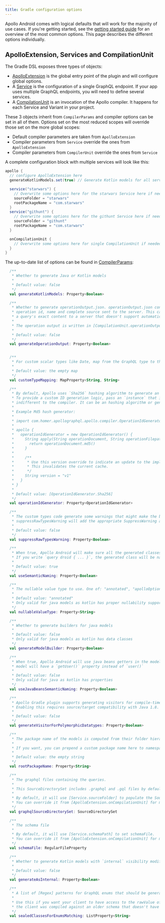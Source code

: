 ```yaml
---
title: Gradle configuration options
---
```


Apollo Android comes with logical defaults that will work for the majority of use cases. If you're getting started, see the [getting started guide](../#get-started) for an overview of the most common options. This page describes the different options individually.
 
## ApolloExtension, Services and CompilationUnit

The Gradle DSL exposes three types of objects:

* [ApolloExtension](https://github.com/apollographql/apollo-android/blob/main/apollo-gradle-plugin/src/main/kotlin/com/apollographql/apollo/gradle/api/ApolloExtension.kt) is the global entry point of the plugin and will configure global options.
* A [Service](https://github.com/apollographql/apollo-android/blob/main/apollo-gradle-plugin/src/main/kotlin/com/apollographql/apollo/gradle/api/Service.kt) is the configuration of a single GraphQL endpoint. If your app uses multiple GraphQL endpoints, you will need to define several services.
* A [CompilationUnit](https://github.com/apollographql/apollo-android/blob/main/apollo-gradle-plugin/src/main/kotlin/com/apollographql/apollo/gradle/api/CompilationUnit.kt) is an invocation of the Apollo compiler. It happens for each Service and Variant in your project.

These 3 objects inherit from `CompilerParams` and compiler options can be set in all of them. Options set on the most reduced scopes will override those set on the more global scopes:

* Default compiler parameters are taken from `ApolloExtension`
* Compiler parameters from `Service` override the ones from `ApolloExtension`
* Compiler parameters from `CompilerUnit` override the ones from `Service` 

A complete configuration block with multiple services will look like this:

```groovy:title=build.gradle
apollo {
  // configure ApolloExtension here
  generateKotlinModels.set(true) // Generate Kotlin models for all services

  service("starwars") {
    // Overwrite some options here for the starwars Service here if needed
    sourceFolder = "starwars"
    rootPackageName = "com.starwars"
  }
  service("githunt") {
    // Overwrite some options here for the githunt Service here if needed
    sourceFolder = "githunt"
    rootPackageName = "com.starwars"
  }

  onCompilationUnit {
    // Overwrite some options here for single CompilationUnit if needed
  }
}

```

The up-to-date list of options can be found in [CompilerParams](https://github.com/apollographql/apollo-android/blob/main/apollo-gradle-plugin/src/main/kotlin/com/apollographql/apollo/gradle/api/CompilerParams.kt):

```kotlin
  /**
   * Whether to generate Java or Kotlin models
   *
   * Default value: false
   */
  val generateKotlinModels: Property<Boolean>

  /**
   * Whether to generate operationOutput.json. operationOutput.json contains information such as
   * operation id, name and complete source sent to the server. This can be used to upload
   * a query's exact content to a server that doesn't support automatic persisted queries.
   *
   * The operation output is written in [CompilationUnit.operationOutputFile]
   *
   * Default value: false
   */
  val generateOperationOutput: Property<Boolean>


  /**
   * For custom scalar types like Date, map from the GraphQL type to the jvm/kotlin type.
   *
   * Default value: the empty map
   */
  val customTypeMapping: MapProperty<String, String>

  /**
   * By default, Apollo uses `Sha256` hashing algorithm to generate an ID for the query.
   * To provide a custom ID generation logic, pass an `instance` that implements the [OperationIdGenerator]. How the ID is generated is
   * indifferent to the compiler. It can be an hashing algorithm or generated by a backend.
   *
   * Example Md5 hash generator:
   *
   * import com.homer.apollographql.apollo.compiler.OperationIdGenerator
   *
   * apollo {
   *   operationIdGenerator = new OperationIdGenerator() {
   *     String apply(String operationDocument, String operationFilepath) {
   *       return operationDocument.md5()
   *     }
   *
   *     /**
   *      * Use this version override to indicate an update to the implementation.
   *      * This invalidates the current cache.
   *      */
   *     String version = "v1"
   *   }
   * }
   *
   * Default value: [OperationIdGenerator.Sha256]
   */
  val operationIdGenerator: Property<OperationIdGenerator>

  /**
   * The custom types code generate some warnings that might make the build fail.
   * suppressRawTypesWarning will add the appropriate SuppressWarning annotation
   *
   * Default value: false
   */
  val suppressRawTypesWarning: Property<Boolean>

  /**
   * When true, Apollo Android will make sure all the generated classes end with 'Query' or 'Mutation'.
   * If you write `query droid { ... }`, the generated class will be named 'DroidQuery'.
   *
   * Default value: true
   */
  val useSemanticNaming: Property<Boolean>

  /**
   * The nullable value type to use. One of: "annotated", "apolloOptional", "guavaOptional", "javaOptional", "inputType"
   *
   * Default value: "annotated"
   * Only valid for java models as kotlin has proper nullability support
   */
  val nullableValueType: Property<String>

  /**
   * Whether to generate builders for java models
   *
   * Default value: false
   * Only valid for java models as kotlin has data classes
   */
  val generateModelBuilder: Property<Boolean>

  /**
   * When true, Apollo Android will use java beans getters in the models. If you request a property named 'user', the generated
   * model will have a `getUser()` property instead of `user()`
   *
   * Default value: false
   * Only valid for java as kotlin has properties
   */
  val useJavaBeansSemanticNaming: Property<Boolean>

  /**
   * Apollo Gradle plugin supports generating visitors for compile-time safe handling of polymorphic datatypes.
   * Enabling this requires source/target compatibility with Java 1.8.
   *
   * Default value: false
   */
  val generateVisitorForPolymorphicDatatypes: Property<Boolean>

  /**
   * The package name of the models is computed from their folder hierarchy like for java sources.
   *
   * If you want, you can prepend a custom package name here to namespace your models.
   *
   * Default value: the empty string
   */
  val rootPackageName: Property<String>

  /**
   * The graphql files containing the queries.
   *
   * This SourceDirectorySet includes .graphql and .gql files by default.
   *
   * By default, it will use [Service.sourceFolder] to populate the SourceDirectorySet.
   * You can override it from [ApolloExtension.onCompilationUnit] for more advanced use cases
   */
  val graphqlSourceDirectorySet: SourceDirectorySet

  /**
   * The schema file
   *
   * By default, it will use [Service.schemaPath] to set schemaFile.
   * You can override it from [ApolloExtension.onCompilationUnit] for more advanced use cases
   */
  val schemaFile: RegularFileProperty

  /**
   * Whether to generate Kotlin models with `internal` visibility modifier.
   *
   * Default value: false
   */
  val generateAsInternal: Property<Boolean>

  /**
   * A list of [Regex] patterns for GraphQL enums that should be generated as Kotlin sealed classes instead of the default Kotlin enums.
   *
   * Use this if you want your client to have access to the rawValue of the enum. This can be useful if new GraphQL enums are added but
   * the client was compiled against an older schema that doesn't have knowledge of the new enums.
   */
  val sealedClassesForEnumsMatching: ListProperty<String>
```
